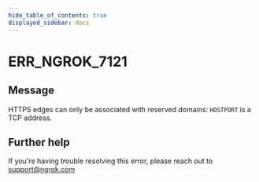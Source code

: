 ```yaml
---
hide_table_of_contents: true
displayed_sidebar: docs
---
```



# ERR_NGROK_7121

## Message

HTTPS edges can only be associated with reserved domains: `HOSTPORT` is a TCP address.

<ErrorDetails error="err_ngrok_7121" />

## Further help

If you're having trouble resolving this error, please reach out to [support@ngrok.com](mailto:support@ngrok.com?subject=Help%20with%20ERR_NGROK_7121)
